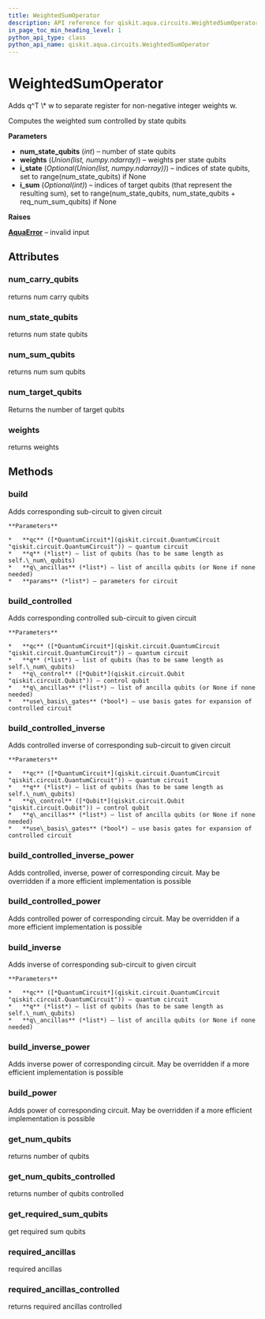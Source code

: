 ```yaml
---
title: WeightedSumOperator
description: API reference for qiskit.aqua.circuits.WeightedSumOperator
in_page_toc_min_heading_level: 1
python_api_type: class
python_api_name: qiskit.aqua.circuits.WeightedSumOperator
---
```


# WeightedSumOperator

<Class id="qiskit.aqua.circuits.WeightedSumOperator" isDedicatedPage={true} github="https://github.com/qiskit-community/qiskit-aqua/tree/stable/0.7/qiskit/aqua/circuits/weighted_sum_operator.py" signature="WeightedSumOperator(num_state_qubits, weights, i_state=None, i_sum=None)">
  Adds q^T \* w to separate register for non-negative integer weights w.

  Computes the weighted sum controlled by state qubits

  **Parameters**

  *   **num\_state\_qubits** (*int*) – number of state qubits
  *   **weights** (*Union(list, numpy.ndarray)*) – weights per state qubits
  *   **i\_state** (*Optional(Union(list, numpy.ndarray))*) – indices of state qubits, set to range(num\_state\_qubits) if None
  *   **i\_sum** (*Optional(int)*) – indices of target qubits (that represent the resulting sum), set to range(num\_state\_qubits, num\_state\_qubits + req\_num\_sum\_qubits) if None

  **Raises**

  [**AquaError**](qiskit.aqua.AquaError "qiskit.aqua.AquaError") – invalid input

  ## Attributes

  ### num\_carry\_qubits

  <Attribute id="qiskit.aqua.circuits.WeightedSumOperator.num_carry_qubits" name="num_carry_qubits">
    returns num carry qubits
  </Attribute>

  ### num\_state\_qubits

  <Attribute id="qiskit.aqua.circuits.WeightedSumOperator.num_state_qubits" name="num_state_qubits">
    returns num state qubits
  </Attribute>

  ### num\_sum\_qubits

  <Attribute id="qiskit.aqua.circuits.WeightedSumOperator.num_sum_qubits" name="num_sum_qubits">
    returns num sum qubits
  </Attribute>

  ### num\_target\_qubits

  <Attribute id="qiskit.aqua.circuits.WeightedSumOperator.num_target_qubits" name="num_target_qubits">
    Returns the number of target qubits
  </Attribute>

  ### weights

  <Attribute id="qiskit.aqua.circuits.WeightedSumOperator.weights" name="weights">
    returns weights
  </Attribute>

  ## Methods

  ### build

  <Function id="qiskit.aqua.circuits.WeightedSumOperator.build" name="build" signature="WeightedSumOperator.build(qc, q, q_ancillas=None, params=None)">
    Adds corresponding sub-circuit to given circuit

    **Parameters**

    *   **qc** ([*QuantumCircuit*](qiskit.circuit.QuantumCircuit "qiskit.circuit.QuantumCircuit")) – quantum circuit
    *   **q** (*list*) – list of qubits (has to be same length as self.\_num\_qubits)
    *   **q\_ancillas** (*list*) – list of ancilla qubits (or None if none needed)
    *   **params** (*list*) – parameters for circuit
  </Function>

  ### build\_controlled

  <Function id="qiskit.aqua.circuits.WeightedSumOperator.build_controlled" name="build_controlled" signature="WeightedSumOperator.build_controlled(qc, q, q_control, q_ancillas=None, use_basis_gates=True)">
    Adds corresponding controlled sub-circuit to given circuit

    **Parameters**

    *   **qc** ([*QuantumCircuit*](qiskit.circuit.QuantumCircuit "qiskit.circuit.QuantumCircuit")) – quantum circuit
    *   **q** (*list*) – list of qubits (has to be same length as self.\_num\_qubits)
    *   **q\_control** ([*Qubit*](qiskit.circuit.Qubit "qiskit.circuit.Qubit")) – control qubit
    *   **q\_ancillas** (*list*) – list of ancilla qubits (or None if none needed)
    *   **use\_basis\_gates** (*bool*) – use basis gates for expansion of controlled circuit
  </Function>

  ### build\_controlled\_inverse

  <Function id="qiskit.aqua.circuits.WeightedSumOperator.build_controlled_inverse" name="build_controlled_inverse" signature="WeightedSumOperator.build_controlled_inverse(qc, q, q_control, q_ancillas=None, use_basis_gates=True)">
    Adds controlled inverse of corresponding sub-circuit to given circuit

    **Parameters**

    *   **qc** ([*QuantumCircuit*](qiskit.circuit.QuantumCircuit "qiskit.circuit.QuantumCircuit")) – quantum circuit
    *   **q** (*list*) – list of qubits (has to be same length as self.\_num\_qubits)
    *   **q\_control** ([*Qubit*](qiskit.circuit.Qubit "qiskit.circuit.Qubit")) – control qubit
    *   **q\_ancillas** (*list*) – list of ancilla qubits (or None if none needed)
    *   **use\_basis\_gates** (*bool*) – use basis gates for expansion of controlled circuit
  </Function>

  ### build\_controlled\_inverse\_power

  <Function id="qiskit.aqua.circuits.WeightedSumOperator.build_controlled_inverse_power" name="build_controlled_inverse_power" signature="WeightedSumOperator.build_controlled_inverse_power(qc, q, q_control, power, q_ancillas=None, use_basis_gates=True)">
    Adds controlled, inverse, power of corresponding circuit. May be overridden if a more efficient implementation is possible
  </Function>

  ### build\_controlled\_power

  <Function id="qiskit.aqua.circuits.WeightedSumOperator.build_controlled_power" name="build_controlled_power" signature="WeightedSumOperator.build_controlled_power(qc, q, q_control, power, q_ancillas=None, use_basis_gates=True)">
    Adds controlled power of corresponding circuit. May be overridden if a more efficient implementation is possible
  </Function>

  ### build\_inverse

  <Function id="qiskit.aqua.circuits.WeightedSumOperator.build_inverse" name="build_inverse" signature="WeightedSumOperator.build_inverse(qc, q, q_ancillas=None)">
    Adds inverse of corresponding sub-circuit to given circuit

    **Parameters**

    *   **qc** ([*QuantumCircuit*](qiskit.circuit.QuantumCircuit "qiskit.circuit.QuantumCircuit")) – quantum circuit
    *   **q** (*list*) – list of qubits (has to be same length as self.\_num\_qubits)
    *   **q\_ancillas** (*list*) – list of ancilla qubits (or None if none needed)
  </Function>

  ### build\_inverse\_power

  <Function id="qiskit.aqua.circuits.WeightedSumOperator.build_inverse_power" name="build_inverse_power" signature="WeightedSumOperator.build_inverse_power(qc, q, power, q_ancillas=None)">
    Adds inverse power of corresponding circuit. May be overridden if a more efficient implementation is possible
  </Function>

  ### build\_power

  <Function id="qiskit.aqua.circuits.WeightedSumOperator.build_power" name="build_power" signature="WeightedSumOperator.build_power(qc, q, power, q_ancillas=None)">
    Adds power of corresponding circuit. May be overridden if a more efficient implementation is possible
  </Function>

  ### get\_num\_qubits

  <Function id="qiskit.aqua.circuits.WeightedSumOperator.get_num_qubits" name="get_num_qubits" signature="WeightedSumOperator.get_num_qubits()">
    returns number of qubits
  </Function>

  ### get\_num\_qubits\_controlled

  <Function id="qiskit.aqua.circuits.WeightedSumOperator.get_num_qubits_controlled" name="get_num_qubits_controlled" signature="WeightedSumOperator.get_num_qubits_controlled()">
    returns number of qubits controlled
  </Function>

  ### get\_required\_sum\_qubits

  <Function id="qiskit.aqua.circuits.WeightedSumOperator.get_required_sum_qubits" name="get_required_sum_qubits" signature="static WeightedSumOperator.get_required_sum_qubits(weights)">
    get required sum qubits
  </Function>

  ### required\_ancillas

  <Function id="qiskit.aqua.circuits.WeightedSumOperator.required_ancillas" name="required_ancillas" signature="WeightedSumOperator.required_ancillas()">
    required ancillas
  </Function>

  ### required\_ancillas\_controlled

  <Function id="qiskit.aqua.circuits.WeightedSumOperator.required_ancillas_controlled" name="required_ancillas_controlled" signature="WeightedSumOperator.required_ancillas_controlled()">
    returns required ancillas controlled
  </Function>
</Class>

